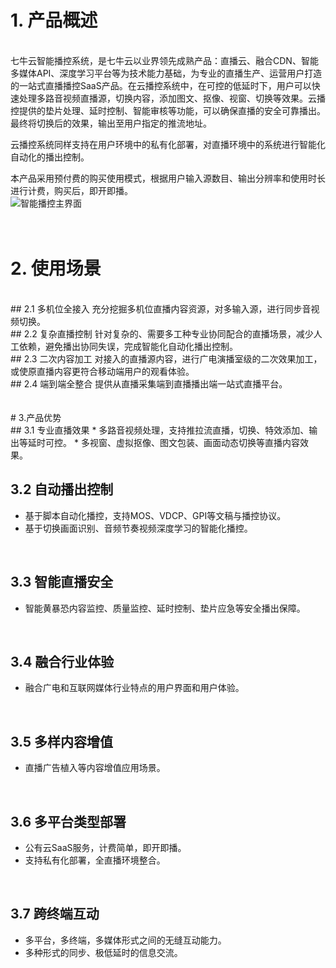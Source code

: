 # 1. 产品概述
<br/>
七牛云智能播控系统，是七牛云以业界领先成熟产品：直播云、融合CDN、智能多媒体API、深度学习平台等为技术能力基础，为专业的直播生产、运营用户打造的一站式直播播控SaaS产品。在云播控系统中，在可控的低延时下，用户可以快速处理多路音视频直播源，切换内容，添加图文、抠像、视窗、切换等效果。云播控提供的垫片处理、延时控制、智能审核等功能，可以确保直播的安全可靠播出。最终将切换后的效果，输出至用户指定的推流地址。

云播控系统同样支持在用户环境中的私有化部署，对直播环境中的系统进行智能化自动化的播出控制。

本产品采用预付费的购买使用模式，根据用户输入源数目、输出分辨率和使用时长进行计费，购买后，即开即播。 
<br/>
![](https://dn-odum9helk.qbox.me/Fq3Mb7NUzWZ9usSreraAX7V6X8rH "智能播控主界面")
<br/>
<br/>
<br/>
# 2. 使用场景
<br/>
## 2.1 多机位全接入
充分挖掘多机位直播内容资源，对多输入源，进行同步音视频切换。
<br/>
## 2.2 复杂直播控制
针对复杂的、需要多工种专业协同配合的直播场景，减少人工依赖，避免播出协同失误，完成智能化自动化播出控制。
<br/>
## 2.3 二次内容加工
对接入的直播源内容，进行广电演播室级的二次效果加工，或使原直播内容更符合移动端用户的观看体验。
<br/>
## 2.4 端到端全整合
提供从直播采集端到直播播出端一站式直播平台。
<br/>
<br/>
<br/>
# 3.产品优势 
<br/>
## 3.1 专业直播效果 
* 多路音视频处理，支持推拉流直播，切换、特效添加、输出等延时可控。 
* 多视窗、虚拟抠像、图文包装、画面动态切换等直播内容效果。 
<br/>

## 3.2 自动播出控制 
* 基于脚本自动化播控，支持MOS、VDCP、GPI等文稿与播控协议。 
* 基于切换画面识别、音频节奏视频深度学习的智能化播控。 
<br/>

## 3.3 智能直播安全 
* 智能黄暴恐内容监控、质量监控、延时控制、垫片应急等安全播出保障。 
<br/>

## 3.4 融合行业体验 
* 融合广电和互联网媒体行业特点的用户界面和用户体验。 
<br/>

## 3.5 多样内容增值 
* 直播广告植入等内容增值应用场景。 
<br/>

## 3.6 多平台类型部署 
* 公有云SaaS服务，计费简单，即开即播。 
* 支持私有化部署，全直播环境整合。 
<br/>

## 3.7 跨终端互动 
* 多平台，多终端，多媒体形式之间的无缝互动能力。 
* 多种形式的同步、极低延时的信息交流。
<br/>
<br/>
<br/>